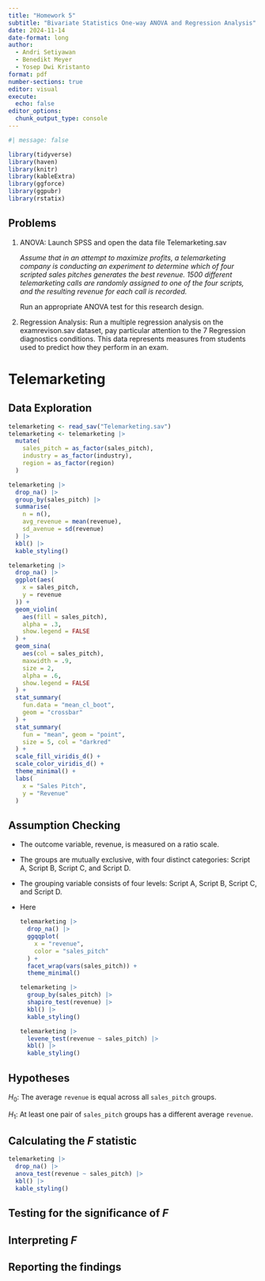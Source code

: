 ```yaml
---
title: "Homework 5"
subtitle: "Bivariate Statistics One-way ANOVA and Regression Analysis"
date: 2024-11-14
date-format: long
author: 
  - Andri Setiyawan
  - Benedikt Meyer
  - Yosep Dwi Kristanto
format: pdf
number-sections: true
editor: visual
execute: 
  echo: false
editor_options: 
  chunk_output_type: console
---
```


```r
#| message: false

library(tidyverse)
library(haven)
library(knitr)
library(kableExtra)
library(ggforce)
library(ggpubr)
library(rstatix)
```

::: {.callout-note icon="false"}
## Problems

1)  ANOVA: Launch SPSS and open the data file Telemarketing.sav

    *Assume that in an attempt to maximize profits, a telemarketing company is conducting an experiment to determine which of four scripted sales pitches generates the best revenue. 1500 different telemarketing calls are randomly assigned to one of the four scripts, and the resulting revenue for each call is recorded.*

    Run an appropriate ANOVA test for this research design.

2)  Regression Analysis: Run a multiple regression analysis on the examrevison.sav dataset, pay particular attention to the 7 Regression diagnostics conditions. This data represents measures from students used to predict how they perform in an exam.
:::

# Telemarketing

## Data Exploration

```r
telemarketing <- read_sav("Telemarketing.sav")
telemarketing <- telemarketing |> 
  mutate(
    sales_pitch = as_factor(sales_pitch),
    industry = as_factor(industry),
    region = as_factor(region)
  )
```

```r
telemarketing |> 
  drop_na() |> 
  group_by(sales_pitch) |> 
  summarise(
    n = n(),
    avg_revenue = mean(revenue),
    sd_avenue = sd(revenue)
  ) |> 
  kbl() |> 
  kable_styling()
```

```r
telemarketing |> 
  drop_na() |> 
  ggplot(aes(
    x = sales_pitch,
    y = revenue
  )) + 
  geom_violin(
    aes(fill = sales_pitch),
    alpha = .3,
    show.legend = FALSE
  ) + 
  geom_sina(
    aes(col = sales_pitch),
    maxwidth = .9,
    size = 2,
    alpha = .6,
    show.legend = FALSE
  ) + 
  stat_summary(
    fun.data = "mean_cl_boot",
    geom = "crossbar"
  ) +
  stat_summary(
    fun = "mean", geom = "point",
    size = 5, col = "darkred"
  ) +
  scale_fill_viridis_d() + 
  scale_color_viridis_d() + 
  theme_minimal() + 
  labs(
    x = "Sales Pitch",
    y = "Revenue"
  )
```

## Assumption Checking

-   The outcome variable, revenue, is measured on a ratio scale.

-   The groups are mutually exclusive, with four distinct categories: Script A, Script B, Script C, and Script D.

-   The grouping variable consists of four levels: Script A, Script B, Script C, and Script D.

-   Here

    ```r
    telemarketing |> 
      drop_na() |> 
      ggqqplot(
        x = "revenue",
        color = "sales_pitch"
      ) + 
      facet_wrap(vars(sales_pitch)) + 
      theme_minimal()
    ```

    ```r
    telemarketing |> 
      group_by(sales_pitch) |> 
      shapiro_test(revenue) |> 
      kbl() |> 
      kable_styling()
    ```

    ```r
    telemarketing |> 
      levene_test(revenue ~ sales_pitch) |> 
      kbl() |> 
      kable_styling()
    ```

## Hypotheses

$H_0$: The average `revenue` is equal across all `sales_pitch` groups.

$H_1$: At least one pair of `sales_pitch` groups has a different average `revenue`.

## Calculating the $F$ statistic

```r
telemarketing |> 
  drop_na() |> 
  anova_test(revenue ~ sales_pitch) |> 
  kbl() |> 
  kable_styling()
```

## Testing for the significance of $F$

## Interpreting $F$

## Reporting the findings
